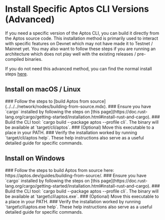 
# Install Specific Aptos CLI Versions (Advanced)

If you need a specific version of the Aptos CLI, you can build it directly from the Aptos source code. This installation method is primarily used to interact with specific features on Devnet which may not have made it to Testnet / Mainnet yet. You may also want to follow these steps if you are running an architecture which does not play well with the existing releases / pre-compiled binaries.

If you do not need this advanced method, you can find the normal install steps [here](../install-cli.mdx).

## Install on macOS / Linux

<Steps>
### Follow the steps to [build Aptos from source](../../../network/nodes/building-from-source.mdx).
### Ensure you have `cargo` installed by following the steps on [this page](https://doc.rust-lang.org/cargo/getting-started/installation.html#install-rust-and-cargo).
### Build the CLI tool: `cargo build --package aptos --profile cli`.
   The binary will be available at `target/cli/aptos`.
### (Optional) Move this executable to a place in your PATH.
### Verify the installation worked by running `target/cli/aptos help`.
   These help instructions also serve as a useful detailed guide for specific commands.
</Steps>

## Install on Windows

<Steps>
### Follow the steps to build Aptos from source here: https://aptos.dev/guides/building-from-source/.
### Ensure you have `cargo` installed by following the steps on [this page](https://doc.rust-lang.org/cargo/getting-started/installation.html#install-rust-and-cargo).
### Build the CLI tool: `cargo build --package aptos --profile cli`.
   The binary will be available at `target\cli\aptos.exe`.
### (Optional) Move this executable to a place in your PATH.
### Verify the installation worked by running `target\cli\aptos.exe help`.
   These help instructions also serve as a useful detailed guide for specific commands.
</Steps>
